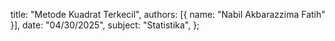   title: "Metode Kuadrat Terkecil",
  authors: [{ name: "Nabil Akbarazzima Fatih" }],
  date: "04/30/2025",
  subject: "Statistika",
};
